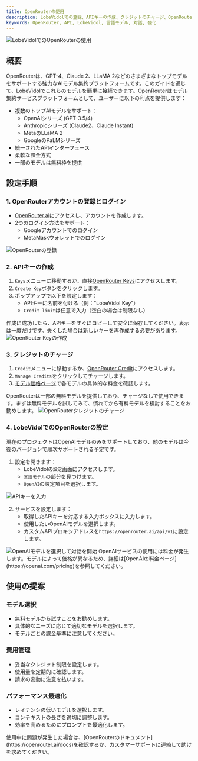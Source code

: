 ```yaml
---
title: OpenRouterの使用
description: LobeVidolでの登録、APIキーの作成、クレジットのチャージ、OpenRouterの設定方法を学び、さまざまな優れた大規模言語モデルAPIを利用開始しましょう。
keywords: OpenRouter, API, LobeVidol, 言語モデル, 対話, 強化
---
```


<Frame>
  <img src="https://oss.vidol.chat/docs/2024/11/e3701e1f3dffaf245196ed683ede29d0.png" alt="LobeVidolでのOpenRouterの使用" />
</Frame>

## 概要

OpenRouterは、GPT-4、Claude 2、LLaMA 2などのさまざまなトップモデルをサポートする強力なAIモデル集約プラットフォームです。このガイドを通じて、LobeVidolでこれらのモデルを簡単に接続できます。OpenRouterはモデル集約サービスプラットフォームとして、ユーザーに以下の利点を提供します：

- 複数のトップAIモデルをサポート：
  - OpenAIシリーズ (GPT-3.5/4)
  - Anthropicシリーズ (Claude2、Claude Instant)
  - MetaのLLaMA 2
  - GoogleのPaLMシリーズ
- 統一されたAPIインターフェース
- 柔軟な課金方式
- 一部のモデルは無料枠を提供

## 設定手順

### 1. OpenRouterアカウントの登録とログイン

- [OpenRouter.ai](https://openrouter.ai/)にアクセスし、アカウントを作成します。
- 2つのログイン方法をサポート：
  - Googleアカウントでのログイン
  - MetaMaskウォレットでのログイン

<Frame>
  <img src="https://oss.vidol.chat/assets/4dc5f7b6823b2836c4e69dd692889a9d.webp" alt="OpenRouterの登録" />
</Frame>

### 2. APIキーの作成

1. `Keys`メニューに移動するか、直接[OpenRouter Keys](https://openrouter.ai/keys)にアクセスします。
2. `Create Key`ボタンをクリックします。
3. ポップアップで以下を設定します：
   - APIキーに名前を付ける（例："LobeVidol Key"）
   - `Credit limit`は任意で入力（空白の場合は制限なし）

<Note type="warning">
  作成に成功したら、APIキーをすぐにコピーして安全に保存してください。表示は一度だけです。失くした場合は新しいキーを再作成する必要があります。
</Note>

<Frame>
  <img src="https://oss.vidol.chat/assets/914d26be0d8dd7e2bce85ecad8192a53.webp" alt="OpenRouter Keyの作成" />
</Frame>

### 3. クレジットのチャージ

1. `Credit`メニューに移動するか、[OpenRouter Credit](https://openrouter.ai/credits)にアクセスします。
2. `Manage Credits`をクリックしてチャージします。
3. [モデル価格ページ](https://openrouter.ai/models)で各モデルの具体的な料金を確認します。

<Note>
  OpenRouterは一部の無料モデルを提供しており、チャージなしで使用できます。まずは無料モデルを試してみて、慣れてから有料モデルを検討することをお勧めします。
</Note>

<Frame>
  <img src="https://oss.vidol.chat/assets/307d22deca37827f552eebe22bccb19b.webp" alt="OpenRouterクレジットのチャージ" />
</Frame>

### 4. LobeVidolでのOpenRouterの設定

<Note>
  現在のプロジェクトはOpenAIモデルのみをサポートしており、他のモデルは今後のバージョンで順次サポートされる予定です。
</Note>

1. 設定を開きます：
   - LobeVidolの`設定`画面にアクセスします。
   - `言語モデル`の部分を見つけます。
   - `OpenAI`の設定項目を選択します。

<Frame>
  <img 
    src="https://oss.vidol.chat/docs/2024/11/65be98b535abfdf1de172f90f1f4d087.png"
    alt="APIキーを入力"
  />
</Frame>

2. サービスを設定します：
   - 取得したAPIキーを対応する入力ボックスに入力します。
   - 使用したいOpenAIモデルを選択します。
   - カスタムAPIプロキシアドレスを`https://openrouter.ai/api/v1`に設定します。

<Frame>
  <img 
    src="https://oss.vidol.chat/docs/2024/11/337b8df7091c4a261979de943d1474cf.png"
    alt="OpenAIモデルを選択して対話を開始"
  />
</Frame>

<Warning>
  OpenAIサービスの使用には料金が発生します。モデルによって価格が異なるため、詳細は[OpenAIの料金ページ](https://openai.com/pricing)を参照してください。
</Warning>

## 使用の提案

### モデル選択

- 無料モデルから試すことをお勧めします。
- 具体的なニーズに応じて適切なモデルを選択します。
- モデルごとの課金基準に注意してください。

### 費用管理

- 妥当なクレジット制限を設定します。
- 使用量を定期的に確認します。
- 請求の変動に注意を払います。

### パフォーマンス最適化

- レイテンシの低いモデルを選択します。
- コンテキストの長さを適切に調整します。
- 効率を高めるためにプロンプトを最適化します。

<Card>
  使用中に問題が発生した場合は、[OpenRouterのドキュメント](https://openrouter.ai/docs)を確認するか、カスタマーサポートに連絡して助けを求めてください。
</Card>

